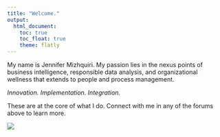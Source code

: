 ```yaml
---
title: "Welcome."
output: 
  html_document:
    toc: true
    toc_float: true
    theme: flatly
---
```



My name is Jennifer Mizhquiri. My passion lies in the nexus points of business intelligence, responsible data analysis, and organizational wellness that extends to people and process management.



_Innovation. Implementation. Integration._ 

These are at the core of what I do. Connect with me in any of the forums above to learn more. 


![](https://upload.wikimedia.org/wikipedia/commons/f/fe/Puzzle.jpg)
